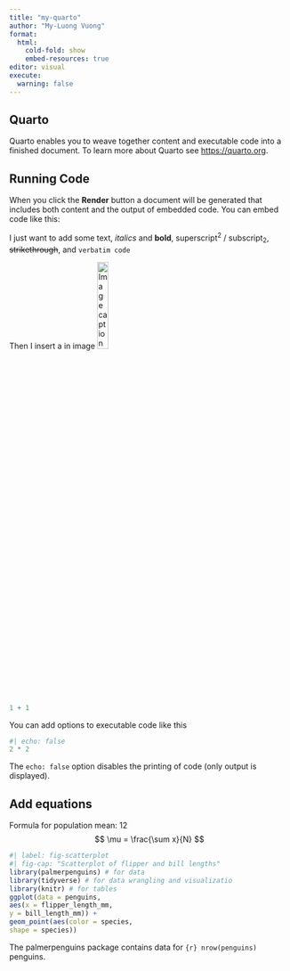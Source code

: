 ```yaml
---
title: "my-quarto"
author: "My-Luong Vuong"
format: 
  html:
    cold-fold: show
    embed-resources: true
editor: visual
execute:
  warning: false
---
```


## Quarto

Quarto enables you to weave together content and executable code into a finished document. To learn more about Quarto see <https://quarto.org>.

## Running Code

When you click the **Render** button a document <!--# can you open this up? -->will be generated that includes both content and the output of embedded code. You can embed code like this:

I just want to add some text, *italics* and **bold**, superscript^2^ / subscript~2~, ~~strikethrough~~, and `verbatim code`

Then I insert a in image
![Image caption](figs/quartologo.png){width='20%' fig-align='left'}

```r
1 + 1
```

You can add options to executable code like this

```r
#| echo: false
2 * 2
```

The `echo: false` option disables the printing of code (only output is displayed).

## Add equations
Formula for population mean: 12
$$
\mu = \frac{\sum x}{N}
$$

```r
#| label: fig-scatterplot
#| fig-cap: "Scatterplot of flipper and bill lengths"
library(palmerpenguins) # for data
library(tidyverse) # for data wrangling and visualizatio
library(knitr) # for tables
ggplot(data = penguins,
aes(x = flipper_length_mm,
y = bill_length_mm)) +
geom_point(aes(color = species,
shape = species))
```
The palmerpenguins package contains data for `{r} nrow(penguins)` penguins.
